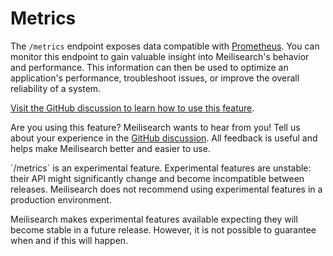 # Metrics

The `/metrics` endpoint exposes data compatible with [Prometheus](https://prometheus.io/). You can monitor this endpoint to gain valuable insight into Meilisearch's behavior and performance. This information can then be used to optimize an application's performance, troubleshoot issues, or improve the overall reliability of a system.

[Visit the GitHub discussion to learn how to use this feature](https://github.com/meilisearch/product/discussions/625).

Are you using this feature? Meilisearch wants to hear from you! Tell us about your experience in the [GitHub discussion](https://github.com/meilisearch/product/discussions/625). All feedback is useful and helps make Meilisearch better and easier to use.

<Capsule intent="warning">
`/metrics` is an experimental feature. Experimental features are unstable: their API might significantly change and become incompatible between releases. Meilisearch does not recommend using experimental features in a production environment.

Meilisearch makes experimental features available expecting they will become stable in a future release. However, it is not possible to guarantee when and if this will happen.
</Capsule>